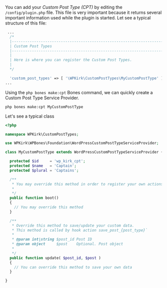 You can add your *Custom Post Type (CPT)* by editing the `/config/plugin.php` file. This file is very important because it returns several important information used while the plugin is started. Let see a typical structure of this file:

```php
 ...
  /*
  |--------------------------------------------------------------------------
  | Custom Post Types
  |--------------------------------------------------------------------------
  |
  | Here is where you can register the Custom Post Types.
  |
  */

  'custom_post_types' => [ '\WPKirk\CustomPostTypes\MyCustomPostType' ],
...
```

Using the `php bones make:cpt` Bones command, we can quickly create a Custom Post Type Service Provider.

```
php bones make:cpt MyCustomPostType
```

Let's see a typical class

```php
<?php

namespace WPKirk\CustomPostTypes;

use WPKirk\WPBones\Foundation\WordPressCustomPostTypeServiceProvider;

class MyCustomPostType extends WordPressCustomPostTypeServiceProvider {

  protected $id     = 'wp_kirk_cpt';
  protected $name   = 'Captain';
  protected $plural = 'Captains';

  /**
   * You may override this method in order to register your own actions and filters.
   *
   */
  public function boot()
  {
    // You may override this method
  }

  /**
   * Override this method to save/update your custom data.
   * This method is called by hook action save_post_{post_type}`
   *
   * @param int|string $post_id Post ID
   * @param object     $post    Optional. Post object
   *
   */
  public function update( $post_id, $post )
  {
    // You can override this method to save your own data
  }

}
```